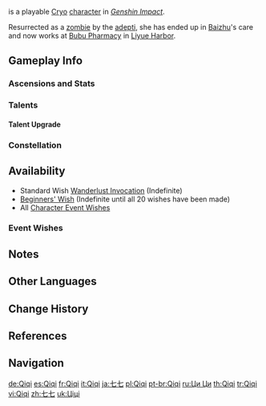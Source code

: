 {{CharacterTabs}}
{{Character Infobox
|image            = <gallery>
Qiqi Card.png|Card
Character Qiqi Full Wish.png|Wish
Character Qiqi Game.png|In-Game
</gallery>

<!--Playable Character Information-->
|type             = Playable
|quality           = 5
|weapon           = Sword
|element          = Cryo

<!--Character Information-->
|name             = Qiqi
|birthday         = March 3rd
|constellation    = Pristina Nola
|region           = Liyue
|affiliation      = Bubu Pharmacy
|affiliation2     = Adepti
|affiliationNote2 = energy carrier<ref group="Note">See [[Adeptus Art: Preserver of Fortune#Trivia|Adeptus Art: Preserver of Fortune § Trivia]] and Qiqi's info in [[Adepti#Others|Adepti § Others]] for more information.</ref>
|dish             = No Tomorrow
|obtain           = [[Wishes]]
|releaseDate      = 2020-09-28

<!--Titles-->
|title            = Icy Resurrection
|title2           = Pharmacist, Bubu Pharmacy

<!--Voice Actors-->
|voiceEN          = [[imdb:nm7116087|Christie Cate]]<ref name="Qiqi EN/JP">Twitter: [https://twitter.com/GenshinImpact/status/1325996606030671872 EN & JP VA Announcement]</ref>
|voiceCN          = [https://zh.moegirl.org.cn/宴宁 Yanning ({{zh|宴宁}})]<ref>Weibo: [https://weibo.com/6593199887/Jj391yvqC {{zh|全新角色演示-「七七：冰寒流转」}}]</ref>
|voiceJP          = {{w|Yukari Tamura|Tamura Yukari ({{ja|田村 ゆかり}})}}<ref name="Qiqi EN/JP" />
|voiceKR          = {{w|ko:이슬 (성우)|Lee Seul ({{ko|이슬}})}}<ref>Twitter: [https://twitter.com/genshinimpactkr/status/1325998151266783232 KR VA Announcement]</ref>
}}
{{Lang|'''Qiqi'''|zh=七七|zh_rm=Qīqī}} is a playable [[Cryo]] [[character]] in ''[[Genshin Impact]]''.

Resurrected as a [[zombie]] by the [[adepti]], she has ended up in [[Baizhu]]'s care and now works at [[Bubu Pharmacy]] in [[Liyue Harbor]].

==Gameplay Info==
===Ascensions and Stats===
{{Character Ascensions and Stats}}

===Talents===
{{Talent Table}}

====Talent Upgrade====
{{Talent Upgrade}}

===Constellation===
{{Constellation Table}}

==Availability==
*Standard Wish [[Wanderlust Invocation]] (Indefinite)
*[[Beginners' Wish]] (Indefinite until all 20 wishes have been made)
*All [[Character Event Wishes]]

===Event Wishes===
{{Featured}}

==Notes==
{{Reflist|note=1}}

==Other Languages==
{{Other Languages
|default_hidden = 1
|en      = Qiqi
|zhs     = 七七
|zhs_rm  = Qīqī
|zht     = 七七
|zht_rm  = Qīqī
|ja      = {{Rubi|七|な|七|な}}
|ja_rm   = Nana
|ko      = 치치
|ko_rm   = Chichi
|es      = Qiqi
|fr      = Qiqi
|ru      = Ци Ци
|th      = Qiqi
|vi      = Qiqi
|de      = Qiqi
|id      = Qiqi
|pt      = Qiqi
|tr      = Qiqi
|it      = Qiqi
}}

==Change History==
{{Change History|1.0}}

==References==
{{Reflist}}

==Navigation==
{{Character Navbox}}

[[de:Qiqi]]
[[es:Qiqi]]
[[fr:Qiqi]]
[[it:Qiqi]]
[[ja:七七]]
[[pl:Qiqi]]
[[pt-br:Qiqi]]
[[ru:Ци Ци]]
[[th:Qiqi]]
[[tr:Qiqi]]
[[vi:Qiqi]]
[[zh:七七]]
[[uk:Ціці]]